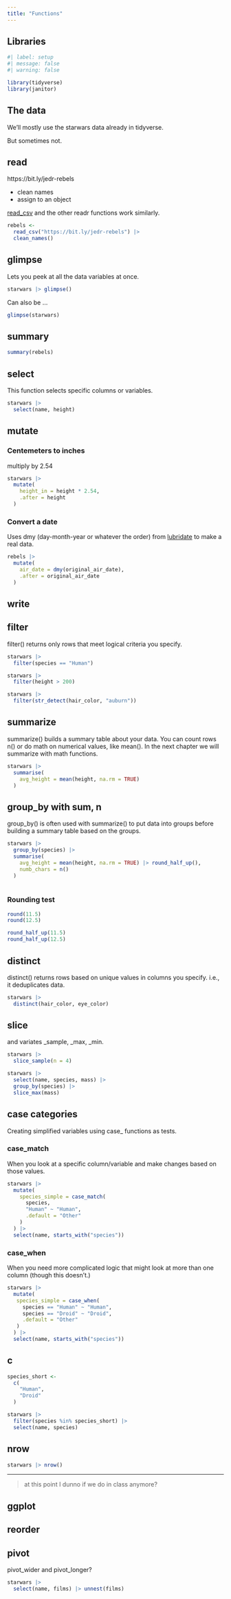 ```yaml
---
title: "Functions"
---
```


## Libraries

```r
#| label: setup
#| message: false
#| warning: false

library(tidyverse)
library(janitor)
```

## The data

We'll mostly use the starwars data already in tidyverse.

But sometimes not.

## read

https://bit.ly/jedr-rebels

- clean names
- assign to an object

[read_csv](https://readr.tidyverse.org/reference/read_delim.html) and the other readr functions work similarly.

```r
rebels <-
  read_csv("https://bit.ly/jedr-rebels") |> 
  clean_names()
```

## glimpse

Lets you peek at all the data variables at once.

```r
starwars |> glimpse()
```

Can also be ...

```r
glimpse(starwars)
```

## summary

```r
summary(rebels)
```


## select

This function selects specific columns or variables.

```r
starwars |>
  select(name, height)
```

## mutate

### Centemeters to inches

multiply by 2.54

```r
starwars |> 
  mutate(
    height_in = height * 2.54,
    .after = height
  )
```

### Convert a date

Uses dmy (day-month-year or whatever the order) from [lubridate](https://lubridate.tidyverse.org/) to make a real data.

```r
rebels |> 
  mutate(
    air_date = dmy(original_air_date),
    .after = original_air_date
  )
```

## write

## filter

filter() returns only rows that meet logical criteria you specify.

```r
starwars |> 
  filter(species == "Human")
```

```r
starwars |> 
  filter(height > 200)
```

```r
starwars |> 
  filter(str_detect(hair_color, "auburn"))
```

## summarize

summarize() builds a summary table about your data. You can count rows n() or do math on numerical values, like mean(). In the next chapter we will summarize with math functions.
 

```r
starwars |> 
  summarise(
    avg_height = mean(height, na.rm = TRUE)
  )
```

## group_by with sum, n

group_by() is often used with summarize() to put data into groups before building a summary table based on the groups.


```r
starwars |> 
  group_by(species) |> 
  summarise(
    avg_height = mean(height, na.rm = TRUE) |> round_half_up(),
    numb_chars = n()
  )
  
```

### Rounding test

```r
round(11.5)
round(12.5)

round_half_up(11.5)
round_half_up(12.5)
```

## distinct

distinct() returns rows based on unique values in columns you specify. i.e., it deduplicates data.

```r
starwars |> 
  distinct(hair_color, eye_color)
```

## slice

and variates _sample, _max, _min.

```r
starwars |> 
  slice_sample(n = 4)
```

```r
starwars |> 
  select(name, species, mass) |> 
  group_by(species) |> 
  slice_max(mass) 

```


## case categories

Creating simplified variables using case_ functions as tests.

### case_match

When you look at a specific column/variable and make changes based on those values.

```r
starwars |> 
  mutate(
    species_simple = case_match(
      species,
      "Human" ~ "Human",
      .default = "Other"
    )
  ) |> 
  select(name, starts_with("species"))
```


### case_when

When you need more complicated logic that might look at more than one column (though this doesn't.)

```r
starwars |> 
  mutate(
   species_simple = case_when(
     species == "Human" ~ "Human",
     species == "Droid" ~ "Droid",
     .default = "Other"
   )
  ) |> 
  select(name, starts_with("species"))
```



## c

```r
species_short <- 
  c(
    "Human",
    "Droid"
  )

starwars |> 
  filter(species %in% species_short) |> 
  select(name, species)
```


## nrow

```r
starwars |> nrow()
```

---


> at this point I dunno if we do in class anymore?

## ggplot

## reorder

## pivot

pivot_wider and pivot_longer?

```r
starwars |> 
  select(name, films) |> unnest(films)
```

